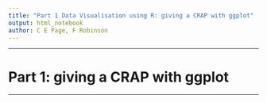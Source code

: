 ```yaml
---
title: "Part 1 Data Visualisation using R: giving a CRAP with ggplot"
output: html_notebook
author: C E Page, F Robinson
---
```


***
# Part 1: giving a CRAP with ggplot 
***
